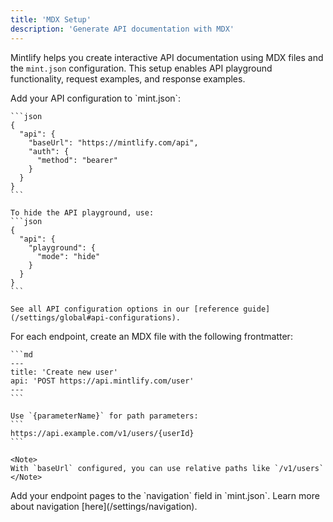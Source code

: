 ```yaml
---
title: 'MDX Setup'
description: 'Generate API documentation with MDX'
---
```


Mintlify helps you create interactive API documentation using MDX files and the `mint.json` configuration. This setup enables API playground functionality, request examples, and response examples.

<Steps>
  <Step title="Configure API settings">
    Add your API configuration to `mint.json`:

    ```json
    {
      "api": {
        "baseUrl": "https://mintlify.com/api",
        "auth": {
          "method": "bearer"
        }
      }
    }
    ```

    To hide the API playground, use:
    ```json
    {
      "api": {
        "playground": {
          "mode": "hide"
        }
      }
    }
    ```

    See all API configuration options in our [reference guide](/settings/global#api-configurations).
  </Step>
  
  <Step title="Create endpoint pages">
    For each endpoint, create an MDX file with the following frontmatter:

    ```md
    ---
    title: 'Create new user'
    api: 'POST https://api.mintlify.com/user'
    ---
    ```

    Use `{parameterName}` for path parameters:
    ```
    https://api.example.com/v1/users/{userId}
    ```

    <Note>
    With `baseUrl` configured, you can use relative paths like `/v1/users`
    </Note>
  </Step>

  <Step title="Add to navigation">
    Add your endpoint pages to the `navigation` field in `mint.json`. Learn more about navigation [here](/settings/navigation).
  </Step>
</Steps>